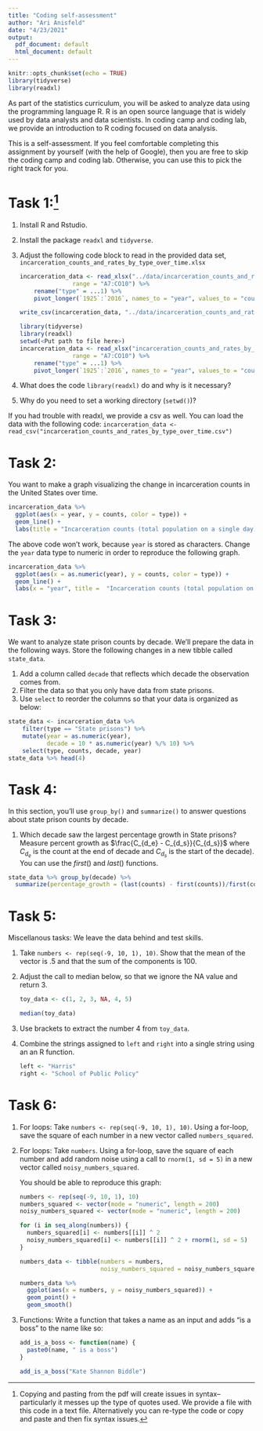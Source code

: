 ```yaml
---
title: "Coding self-assessment"
author: "Ari Anisfeld"
date: "4/23/2021"
output:
  pdf_document: default
  html_document: default
---
```


```r
knitr::opts_chunk$set(echo = TRUE)
library(tidyverse)
library(readxl)
```


As part of the statistics curriculum, you will be asked to analyze data using the programming language R. R is an open source language that is widely used by data analysts and data scientists. In coding camp and coding lab, we provide an introduction to R coding focused on data analysis. 

This is a self-assessment. If you feel comfortable completing this assignment by yourself (with the help of Google), then you are free to skip the coding camp and coding lab. Otherwise, you can use this to pick the right track for you. 

# Task 1:^[Copying and pasting from the pdf will create issues in syntax--particularly it messes up the type of quotes used. We provide a file with this code in a text file. Alternatively you can re-type the code or copy and paste and then fix syntax issues.]

1. Install R and Rstudio.
1. Install the package `readxl` and `tidyverse`. 
1. Adjust the following code block to read in the provided data set,  
`incarceration_counts_and_rates_by_type_over_time.xlsx`


    ```r
    incarceration_data <- read_xlsx("../data/incarceration_counts_and_rates_by_type_over_time.xlsx", 
                   range = "A7:CO10") %>%
        rename("type" = ...1) %>%
        pivot_longer(`1925`:`2016`, names_to = "year", values_to = "counts")
    
    write_csv(incarceration_data, "../data/incarceration_counts_and_rates_by_type_over_time.csv")
    ```

    ```r
    library(tidyverse)
    library(readxl)
    setwd(<Put path to file here>)
    incarceration_data <- read_xlsx("incarceration_counts_and_rates_by_type_over_time.xlsx", 
                   range = "A7:CO10") %>%
        rename("type" = ...1) %>%
        pivot_longer(`1925`:`2016`, names_to = "year", values_to = "counts")
    ```

1. What does the code  `library(readxl)` do and why is it necessary?
1. Why do you need to set a working directory (`setwd()`)?

If you had trouble with readxl, we provide a csv as well. You can load the data with the following code:
`incarceration_data <- read_csv("incarceration_counts_and_rates_by_type_over_time.csv")` 


# Task 2:

You want to make a graph visualizing the change in incarceration counts in the United States over time.

```r
incarceration_data %>%
  ggplot(aes(x = year, y = counts, color = type)) + 
  geom_line() +
  labs(title = "Incarceration counts (total population on a single day) over time")
```

The above code won't work, because `year` is stored as characters. Change the `year` data type to numeric in order to reproduce the following graph.

```r
incarceration_data %>%
  ggplot(aes(x = as.numeric(year), y = counts, color = type)) + 
  geom_line() +
  labs(x = "year", title =  "Incarceration counts (total population on a single day) over time")
```


# Task 3:

We want to analyze state prison counts by decade. We'll prepare the data in the following ways. Store the following changes in a new tibble called `state_data`.

1. Add a column called `decade` that reflects which decade the observation comes from.
1. Filter the data so that you only have data from state prisons.
1. Use `select` to reorder the columns so that your data is organized as below:

```r
state_data <- incarceration_data %>%
    filter(type == "State prisons") %>%
    mutate(year = as.numeric(year),
           decade = 10 * as.numeric(year) %/% 10) %>%
    select(type, counts, decade, year)
state_data %>% head(4)
```



# Task 4: 

In this section, you'll use `group_by()` and `summarize()` to answer questions about state prison counts by decade.

1. Which decade saw the largest percentage growth in State prisons? Measure percent growth as $\frac{C_{d_e} - C_{d_s}}{C_{d_s}}$ where $C_{d_e}$ is the count at the end of decade and $C_{d_s}$ is the start of the decade). You can use the $first()$ and $last()$ functions.


```r
state_data %>% group_by(decade) %>%
  summarize(percentage_growth = (last(counts) - first(counts))/first(counts))
```


# Task 5:

Miscellanous tasks:
We leave the data behind and test skills. 

1. Take `numbers <- rep(seq(-9, 10, 1), 10)`. Show that the mean of the vector is .5 and that the sum of the components is 100.

1. Adjust the call to median below, so that we ignore the NA value and return 3.

    ```r
    toy_data <- c(1, 2, 3, NA, 4, 5)
    
    median(toy_data)
    ```


1. Use brackets to extract the number 4 from `toy_data`.

1. Combine the strings assigned to `left` and `right` into a single string using an an R function.

    ```r
    left <- "Harris"
    right <- "School of Public Policy"
    ```



# Task 6:

1. For loops: Take `numbers <- rep(seq(-9, 10, 1), 10)`. Using a for-loop, save the square of each number in a new vector called `numbers_squared`.

1. For loops: Take `numbers`. Using a for-loop, save the square of each number and add random noise using a call to `rnorm(1, sd = 5)` in a new vector called `noisy_numbers_squared`.

    You should be able to reproduce this graph:

    ```r
    numbers <- rep(seq(-9, 10, 1), 10)
    numbers_squared <- vector(mode = "numeric", length = 200)
    noisy_numbers_squared <- vector(mode = "numeric", length = 200)
    
    for (i in seq_along(numbers)) {
      numbers_squared[i] <- numbers[[i]] ^ 2
      noisy_numbers_squared[i] <- numbers[[i]] ^ 2 + rnorm(1, sd = 5)
    }
    ```

    ```r
    numbers_data <- tibble(numbers = numbers,
                           noisy_numbers_squared = noisy_numbers_squared)
    
    numbers_data %>%
      ggplot(aes(x = numbers, y = noisy_numbers_squared)) +
      geom_point() +
      geom_smooth()
    ```

1. Functions: Write a function that takes a name as an input and adds "is a boss" to the name like so:

    ```r
    add_is_a_boss <- function(name) {
      paste0(name, " is a boss")
    }
    ```
    ```r
    add_is_a_boss("Kate Shannon Biddle")
    ```


